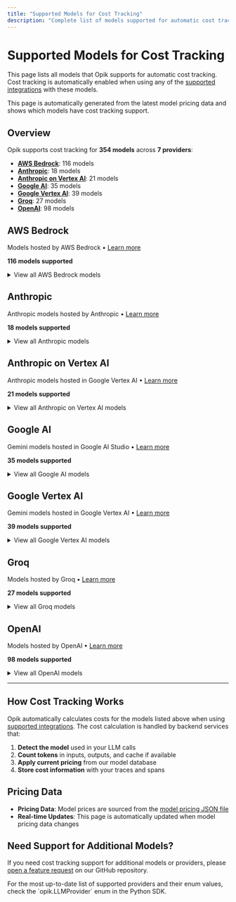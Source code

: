 ```yaml
---
title: "Supported Models for Cost Tracking"
description: "Complete list of models supported for automatic cost tracking in Opik"
---
```


# Supported Models for Cost Tracking

This page lists all models that Opik supports for automatic cost tracking. Cost tracking is automatically enabled when using any of the [supported integrations](/tracing/cost_tracking#supported-models-providers-and-integrations) with these models.

<Note>
  This page is automatically generated from the latest model pricing data and shows which models have cost tracking support.
</Note>

## Overview

Opik supports cost tracking for **354 models** across **7 providers**:

- **[AWS Bedrock](#aws-bedrock)**: 116 models
- **[Anthropic](#anthropic)**: 18 models
- **[Anthropic on Vertex AI](#anthropic-on-vertex-ai)**: 21 models
- **[Google AI](#google-ai)**: 35 models
- **[Google Vertex AI](#google-vertex-ai)**: 39 models
- **[Groq](#groq)**: 27 models
- **[OpenAI](#openai)**: 98 models

<h2 id="aws-bedrock">AWS Bedrock</h2>

Models hosted by AWS Bedrock • [Learn more](https://aws.amazon.com/bedrock)

**116 models supported**

<details>
<summary>View all AWS Bedrock models</summary>

- `ai21.j2-mid-v1`
- `ai21.j2-ultra-v1`
- `ai21.jamba-1-5-large-v1:0`
- `ai21.jamba-1-5-mini-v1:0`
- `ai21.jamba-instruct-v1:0`
- `amazon.nova-lite-v1:0`
- `amazon.nova-micro-v1:0`
- `amazon.nova-pro-v1:0`
- `amazon.titan-embed-image-v1`
- `amazon.titan-embed-text-v1`
- `amazon.titan-embed-text-v2:0`
- `amazon.titan-text-express-v1`
- `amazon.titan-text-lite-v1`
- `amazon.titan-text-premier-v1:0`
- `anthropic.claude-3-5-haiku-20241022-v1:0`
- `anthropic.claude-3-5-sonnet-20240620-v1:0`
- `anthropic.claude-3-5-sonnet-20241022-v2:0`
- `anthropic.claude-3-7-sonnet-20250219-v1:0`
- `anthropic.claude-3-haiku-20240307-v1:0`
- `anthropic.claude-3-opus-20240229-v1:0`
- `anthropic.claude-3-sonnet-20240229-v1:0`
- `anthropic.claude-instant-v1`
- `anthropic.claude-opus-4-1-20250805-v1:0`
- `anthropic.claude-opus-4-20250514-v1:0`
- `anthropic.claude-sonnet-4-20250514-v1:0`
- `anthropic.claude-v1`
- `anthropic.claude-v2:1`
- `apac.amazon.nova-lite-v1:0`
- `apac.amazon.nova-micro-v1:0`
- `apac.amazon.nova-pro-v1:0`
- `apac.anthropic.claude-3-5-sonnet-20240620-v1:0`
- `apac.anthropic.claude-3-5-sonnet-20241022-v2:0`
- `apac.anthropic.claude-3-haiku-20240307-v1:0`
- `apac.anthropic.claude-3-sonnet-20240229-v1:0`
- `apac.anthropic.claude-sonnet-4-20250514-v1:0`
- `cohere.command-light-text-v14`
- `cohere.command-r-plus-v1:0`
- `cohere.command-r-v1:0`
- `cohere.command-text-v14`
- `cohere.embed-english-v3`
- `cohere.embed-multilingual-v3`
- `deepseek.v3-v1:0`
- `eu.amazon.nova-lite-v1:0`
- `eu.amazon.nova-micro-v1:0`
- `eu.amazon.nova-pro-v1:0`
- `eu.anthropic.claude-3-5-haiku-20241022-v1:0`
- `eu.anthropic.claude-3-5-sonnet-20240620-v1:0`
- `eu.anthropic.claude-3-5-sonnet-20241022-v2:0`
- `eu.anthropic.claude-3-7-sonnet-20250219-v1:0`
- `eu.anthropic.claude-3-haiku-20240307-v1:0`
- `eu.anthropic.claude-3-opus-20240229-v1:0`
- `eu.anthropic.claude-3-sonnet-20240229-v1:0`
- `eu.anthropic.claude-opus-4-1-20250805-v1:0`
- `eu.anthropic.claude-opus-4-20250514-v1:0`
- `eu.anthropic.claude-sonnet-4-20250514-v1:0`
- `eu.meta.llama3-2-1b-instruct-v1:0`
- `eu.meta.llama3-2-3b-instruct-v1:0`
- `eu.mistral.pixtral-large-2502-v1:0`
- `eu.twelvelabs.marengo-embed-2-7-v1:0`
- `eu.twelvelabs.pegasus-1-2-v1:0`
- `meta.llama2-13b-chat-v1`
- `meta.llama2-70b-chat-v1`
- `meta.llama3-1-405b-instruct-v1:0`
- `meta.llama3-1-70b-instruct-v1:0`
- `meta.llama3-1-8b-instruct-v1:0`
- `meta.llama3-2-11b-instruct-v1:0`
- `meta.llama3-2-1b-instruct-v1:0`
- `meta.llama3-2-3b-instruct-v1:0`
- `meta.llama3-2-90b-instruct-v1:0`
- `meta.llama3-3-70b-instruct-v1:0`
- `meta.llama3-70b-instruct-v1:0`
- `meta.llama3-8b-instruct-v1:0`
- `meta.llama4-maverick-17b-instruct-v1:0`
- `meta.llama4-scout-17b-instruct-v1:0`
- `mistral.mistral-7b-instruct-v0:2`
- `mistral.mistral-large-2402-v1:0`
- `mistral.mistral-large-2407-v1:0`
- `mistral.mistral-small-2402-v1:0`
- `mistral.mixtral-8x7b-instruct-v0:1`
- `openai.gpt-oss-120b-1:0`
- `openai.gpt-oss-20b-1:0`
- `qwen.qwen3-235b-a22b-2507-v1:0`
- `qwen.qwen3-32b-v1:0`
- `qwen.qwen3-coder-30b-a3b-v1:0`
- `qwen.qwen3-coder-480b-a35b-v1:0`
- `twelvelabs.marengo-embed-2-7-v1:0`
- `twelvelabs.pegasus-1-2-v1:0`
- `us.amazon.nova-lite-v1:0`
- `us.amazon.nova-micro-v1:0`
- `us.amazon.nova-premier-v1:0`
- `us.amazon.nova-pro-v1:0`
- `us.anthropic.claude-3-5-haiku-20241022-v1:0`
- `us.anthropic.claude-3-5-sonnet-20240620-v1:0`
- `us.anthropic.claude-3-5-sonnet-20241022-v2:0`
- `us.anthropic.claude-3-7-sonnet-20250219-v1:0`
- `us.anthropic.claude-3-haiku-20240307-v1:0`
- `us.anthropic.claude-3-opus-20240229-v1:0`
- `us.anthropic.claude-3-sonnet-20240229-v1:0`
- `us.anthropic.claude-opus-4-1-20250805-v1:0`
- `us.anthropic.claude-opus-4-20250514-v1:0`
- `us.anthropic.claude-sonnet-4-20250514-v1:0`
- `us.anthropic.claude-sonnet-4-5-20250929-v1:0`
- `us.deepseek.r1-v1:0`
- `us.meta.llama3-1-405b-instruct-v1:0`
- `us.meta.llama3-1-70b-instruct-v1:0`
- `us.meta.llama3-1-8b-instruct-v1:0`
- `us.meta.llama3-2-11b-instruct-v1:0`
- `us.meta.llama3-2-1b-instruct-v1:0`
- `us.meta.llama3-2-3b-instruct-v1:0`
- `us.meta.llama3-2-90b-instruct-v1:0`
- `us.meta.llama3-3-70b-instruct-v1:0`
- `us.meta.llama4-maverick-17b-instruct-v1:0`
- `us.meta.llama4-scout-17b-instruct-v1:0`
- `us.mistral.pixtral-large-2502-v1:0`
- `us.twelvelabs.marengo-embed-2-7-v1:0`
- `us.twelvelabs.pegasus-1-2-v1:0`

</details>

<h2 id="anthropic">Anthropic</h2>

Anthropic models hosted by Anthropic • [Learn more](https://www.anthropic.com)

**18 models supported**

<details>
<summary>View all Anthropic models</summary>

- `claude-3-5-haiku-20241022`
- `claude-3-5-haiku-latest`
- `claude-3-5-sonnet-20240620`
- `claude-3-5-sonnet-20241022`
- `claude-3-5-sonnet-latest`
- `claude-3-7-sonnet-20250219`
- `claude-3-7-sonnet-latest`
- `claude-3-haiku-20240307`
- `claude-3-opus-20240229`
- `claude-3-opus-latest`
- `claude-4-opus-20250514`
- `claude-4-sonnet-20250514`
- `claude-opus-4-1`
- `claude-opus-4-1-20250805`
- `claude-opus-4-20250514`
- `claude-sonnet-4-20250514`
- `claude-sonnet-4-5`
- `claude-sonnet-4-5-20250929`

</details>

<h2 id="anthropic-on-vertex-ai">Anthropic on Vertex AI</h2>

Anthropic models hosted in Google Vertex AI • [Learn more](https://cloud.google.com/vertex-ai)

**21 models supported**

<details>
<summary>View all Anthropic on Vertex AI models</summary>

- `claude-3-5-haiku`
- `claude-3-5-haiku@20241022`
- `claude-3-5-sonnet`
- `claude-3-5-sonnet-v2`
- `claude-3-5-sonnet-v2@20241022`
- `claude-3-5-sonnet@20240620`
- `claude-3-7-sonnet@20250219`
- `claude-3-haiku`
- `claude-3-haiku@20240307`
- `claude-3-opus`
- `claude-3-opus@20240229`
- `claude-3-sonnet`
- `claude-3-sonnet@20240229`
- `claude-opus-4`
- `claude-opus-4-1`
- `claude-opus-4-1@20250805`
- `claude-opus-4@20250514`
- `claude-sonnet-4`
- `claude-sonnet-4-5`
- `claude-sonnet-4-5@20250929`
- `claude-sonnet-4@20250514`

</details>

<h2 id="google-ai">Google AI</h2>

Gemini models hosted in Google AI Studio • [Learn more](https://ai.google.dev/aistudio)

**35 models supported**

<details>
<summary>View all Google AI models</summary>

- `gemini-1.5-flash`
- `gemini-1.5-flash-001`
- `gemini-1.5-flash-002`
- `gemini-1.5-flash-latest`
- `gemini-1.5-pro`
- `gemini-1.5-pro-001`
- `gemini-1.5-pro-002`
- `gemini-1.5-pro-exp-0801`
- `gemini-1.5-pro-latest`
- `gemini-2.0-flash`
- `gemini-2.0-flash-001`
- `gemini-2.0-flash-lite`
- `gemini-2.0-flash-lite-preview-02-05`
- `gemini-2.0-flash-live-001`
- `gemini-2.0-flash-preview-image-generation`
- `gemini-2.5-flash`
- `gemini-2.5-flash-image-preview`
- `gemini-2.5-flash-lite`
- `gemini-2.5-flash-lite-preview-06-17`
- `gemini-2.5-flash-lite-preview-09-2025`
- `gemini-2.5-flash-preview-04-17`
- `gemini-2.5-flash-preview-05-20`
- `gemini-2.5-flash-preview-09-2025`
- `gemini-2.5-flash-preview-tts`
- `gemini-2.5-pro`
- `gemini-2.5-pro-preview-03-25`
- `gemini-2.5-pro-preview-05-06`
- `gemini-2.5-pro-preview-06-05`
- `gemini-2.5-pro-preview-tts`
- `gemini-flash-latest`
- `gemini-flash-lite-latest`
- `gemini-gemma-2-27b-it`
- `gemini-gemma-2-9b-it`
- `gemini-pro`
- `gemini-pro-vision`

</details>

<h2 id="google-vertex-ai">Google Vertex AI</h2>

Gemini models hosted in Google Vertex AI • [Learn more](https://cloud.google.com/vertex-ai)

**39 models supported**

<details>
<summary>View all Google Vertex AI models</summary>

- `gemini-1.0-pro`
- `gemini-1.0-pro-001`
- `gemini-1.0-pro-002`
- `gemini-1.0-ultra`
- `gemini-1.0-ultra-001`
- `gemini-1.5-flash`
- `gemini-1.5-flash-001`
- `gemini-1.5-flash-002`
- `gemini-1.5-flash-exp-0827`
- `gemini-1.5-flash-preview-0514`
- `gemini-1.5-pro`
- `gemini-1.5-pro-001`
- `gemini-1.5-pro-002`
- `gemini-1.5-pro-preview-0215`
- `gemini-1.5-pro-preview-0409`
- `gemini-1.5-pro-preview-0514`
- `gemini-2.0-flash`
- `gemini-2.0-flash-001`
- `gemini-2.0-flash-exp`
- `gemini-2.0-flash-lite`
- `gemini-2.0-flash-lite-001`
- `gemini-2.0-flash-live-preview-04-09`
- `gemini-2.0-flash-preview-image-generation`
- `gemini-2.0-pro-exp-02-05`
- `gemini-2.5-flash`
- `gemini-2.5-flash-image-preview`
- `gemini-2.5-flash-lite`
- `gemini-2.5-flash-lite-preview-06-17`
- `gemini-2.5-flash-lite-preview-09-2025`
- `gemini-2.5-flash-preview-04-17`
- `gemini-2.5-flash-preview-05-20`
- `gemini-2.5-flash-preview-09-2025`
- `gemini-2.5-pro`
- `gemini-2.5-pro-exp-03-25`
- `gemini-2.5-pro-preview-03-25`
- `gemini-2.5-pro-preview-05-06`
- `gemini-2.5-pro-preview-06-05`
- `gemini-2.5-pro-preview-tts`
- `gemini-pro`

</details>

<h2 id="groq">Groq</h2>

Models hosted by Groq • [Learn more](https://groq.com)

**27 models supported**

<details>
<summary>View all Groq models</summary>

- `deepseek-r1-distill-llama-70b`
- `gemma-7b-it`
- `gemma2-9b-it`
- `llama-3.1-405b-reasoning`
- `llama-3.1-70b-versatile`
- `llama-3.1-8b-instant`
- `llama-3.2-11b-text-preview`
- `llama-3.2-11b-vision-preview`
- `llama-3.2-1b-preview`
- `llama-3.2-3b-preview`
- `llama-3.2-90b-text-preview`
- `llama-3.2-90b-vision-preview`
- `llama-3.3-70b-specdec`
- `llama-3.3-70b-versatile`
- `llama-guard-3-8b`
- `llama2-70b-4096`
- `llama3-groq-70b-8192-tool-use-preview`
- `llama3-groq-8b-8192-tool-use-preview`
- `meta-llama/llama-4-maverick-17b-128e-instruct`
- `meta-llama/llama-4-scout-17b-16e-instruct`
- `mistral-saba-24b`
- `mixtral-8x7b-32768`
- `moonshotai/kimi-k2-instruct`
- `moonshotai/kimi-k2-instruct-0905`
- `openai/gpt-oss-120b`
- `openai/gpt-oss-20b`
- `qwen/qwen3-32b`

</details>

<h2 id="openai">OpenAI</h2>

Models hosted by OpenAI • [Learn more](https://platform.openai.com)

**98 models supported**

<details>
<summary>View all OpenAI models</summary>

- `chatgpt-4o-latest`
- `codex-mini-latest`
- `ft:gpt-3.5-turbo`
- `ft:gpt-3.5-turbo-0125`
- `ft:gpt-3.5-turbo-0613`
- `ft:gpt-3.5-turbo-1106`
- `ft:gpt-4-0613`
- `ft:gpt-4o-2024-08-06`
- `ft:gpt-4o-2024-11-20`
- `ft:gpt-4o-mini-2024-07-18`
- `gpt-3.5-turbo`
- `gpt-3.5-turbo-0125`
- `gpt-3.5-turbo-0301`
- `gpt-3.5-turbo-0613`
- `gpt-3.5-turbo-1106`
- `gpt-3.5-turbo-16k`
- `gpt-3.5-turbo-16k-0613`
- `gpt-4`
- `gpt-4-0125-preview`
- `gpt-4-0314`
- `gpt-4-0613`
- `gpt-4-1106-preview`
- `gpt-4-1106-vision-preview`
- `gpt-4-32k`
- `gpt-4-32k-0314`
- `gpt-4-32k-0613`
- `gpt-4-turbo`
- `gpt-4-turbo-2024-04-09`
- `gpt-4-turbo-preview`
- `gpt-4-vision-preview`
- `gpt-4.1`
- `gpt-4.1-2025-04-14`
- `gpt-4.1-mini`
- `gpt-4.1-mini-2025-04-14`
- `gpt-4.1-nano`
- `gpt-4.1-nano-2025-04-14`
- `gpt-4.5-preview`
- `gpt-4.5-preview-2025-02-27`
- `gpt-4o`
- `gpt-4o-2024-05-13`
- `gpt-4o-2024-08-06`
- `gpt-4o-2024-11-20`
- `gpt-4o-audio-preview`
- `gpt-4o-audio-preview-2024-10-01`
- `gpt-4o-audio-preview-2024-12-17`
- `gpt-4o-audio-preview-2025-06-03`
- `gpt-4o-mini`
- `gpt-4o-mini-2024-07-18`
- `gpt-4o-mini-audio-preview`
- `gpt-4o-mini-audio-preview-2024-12-17`
- `gpt-4o-mini-realtime-preview`
- `gpt-4o-mini-realtime-preview-2024-12-17`
- `gpt-4o-mini-search-preview`
- `gpt-4o-mini-search-preview-2025-03-11`
- `gpt-4o-mini-transcribe`
- `gpt-4o-mini-tts`
- `gpt-4o-realtime-preview`
- `gpt-4o-realtime-preview-2024-10-01`
- `gpt-4o-realtime-preview-2024-12-17`
- `gpt-4o-realtime-preview-2025-06-03`
- `gpt-4o-search-preview`
- `gpt-4o-search-preview-2025-03-11`
- `gpt-4o-transcribe`
- `gpt-5`
- `gpt-5-2025-08-07`
- `gpt-5-chat`
- `gpt-5-chat-latest`
- `gpt-5-codex`
- `gpt-5-mini`
- `gpt-5-mini-2025-08-07`
- `gpt-5-nano`
- `gpt-5-nano-2025-08-07`
- `gpt-realtime`
- `gpt-realtime-2025-08-28`
- `o1`
- `o1-2024-12-17`
- `o1-mini`
- `o1-mini-2024-09-12`
- `o1-preview`
- `o1-preview-2024-09-12`
- `o1-pro`
- `o1-pro-2025-03-19`
- `o3`
- `o3-2025-04-16`
- `o3-deep-research`
- `o3-deep-research-2025-06-26`
- `o3-mini`
- `o3-mini-2025-01-31`
- `o3-pro`
- `o3-pro-2025-06-10`
- `o4-mini`
- `o4-mini-2025-04-16`
- `o4-mini-deep-research`
- `o4-mini-deep-research-2025-06-26`
- `text-embedding-3-large`
- `text-embedding-3-small`
- `text-embedding-ada-002`
- `text-embedding-ada-002-v2`

</details>

---

## How Cost Tracking Works

Opik automatically calculates costs for the models listed above when using [supported integrations](/tracing/cost_tracking#supported-models-providers-and-integrations). The cost calculation is handled by backend services that:

1. **Detect the model** used in your LLM calls
2. **Count tokens** in inputs, outputs, and cache if available
3. **Apply current pricing** from our model database
4. **Store cost information** with your traces and spans

## Pricing Data

- **Pricing Data**: Model prices are sourced from the [model pricing JSON file](https://github.com/comet-ml/opik/blob/main/apps/opik-backend/src/main/resources/model_prices_and_context_window.json)
- **Real-time Updates**: This page is automatically updated when model pricing data changes

## Need Support for Additional Models?

If you need cost tracking support for additional models or providers, please [open a feature request](https://github.com/comet-ml/opik/issues) on our GitHub repository.

<Tip>
  For the most up-to-date list of supported providers and their enum values, check the `opik.LLMProvider` enum in the Python SDK.
</Tip>
